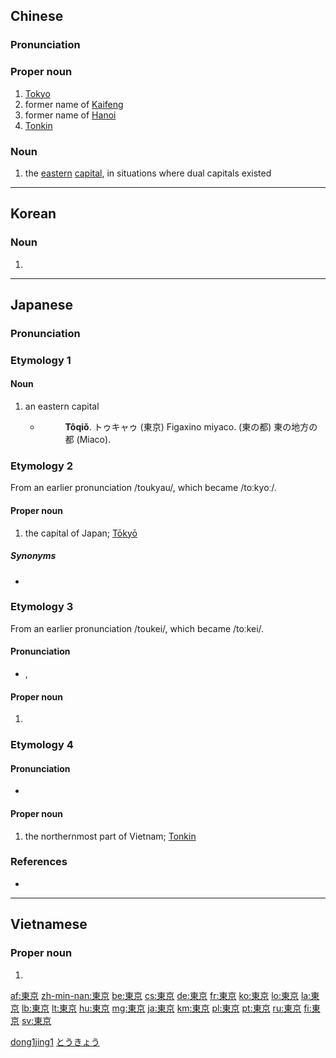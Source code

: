 ==Chinese==
{{zh-hanzi-box|[[东京]]|[[東]][[京]]}}

===Pronunciation===
{{zh-pron
|m=Dōngjīng
|c=dung1 ging1
|mn=Tang-kiaⁿ
|cat=pn,n
}}

===Proper noun===
{{zh-proper noun}}

# [[Tokyo]]
# former name of [[Kaifeng]]
# former name of  [[Hanoi]]
# [[Tonkin]]

===Noun===
{{zh-noun}}

# {{context|historical|lang=zh}} the [[eastern]] [[capital]], in situations where dual capitals existed

[[Category:zh:Capital cities|dong1jing1]]

----

==Korean==
{{ko-hanjatab}}

===Noun===
{{ko-noun|hj|rv=|hangeul=동경}}

# {{hanja form of|동경|alternative name of [[Tokyo]]}}

----

==Japanese==

===Pronunciation===
{{ja-pron|とうきょう|acc=a|a=Ja-Tokyo.ogg}}

===Etymology 1===
{{ja-kanjitab|とう|きょう|yomi=on}}

====Noun====
{{wikipedia|lang=ja}}
{{ja-noun|とうきょう|hhira=とうきゃう}}

# an eastern capital
#* {{RQ:Nippo Jisho|663}}
#*: '''Tôqiǒ'''. トゥキャゥ (東京) Figaxino miyaco. (東の都) 東の地方の都 (Miaco).

===Etymology 2===
From an earlier pronunciation /toukyau/, which became /toːkyoː/.

====Proper noun====
{{ja-pos|とうきょう|proper|hhira=とうきゃう}}

# the capital of Japan; [[Tōkyō]]
#: {{ja-usex|昨日、'''東京'''は曇りでしたか。|^きのう、'''^とうきょう''' は くもり でした か。|Was it cloudy in '''Tokyo''' yesterday?}}

=====Synonyms=====
* {{l|ja|江戸|tr=えど, Edo}}

===Etymology 3===
{{ja-kanjitab|とう|けい|yomi=on}}
From an earlier pronunciation /toukei/, which became /toːkei/.

====Pronunciation====
* {{IPA|[toːkei]|lang=ja}}, {{IPA|[toːkeː]|lang=ja}}

====Proper noun====
{{ja-pos|とうけい|proper}}

# {{n-g|a historical (primarily early to mid [[w:Meiji period|Meiji period]]) reading of the name of the city of [[Tōkyō]]}}

===Etymology 4===
{{ja-kanjitab|yomi=irregular}}

====Pronunciation====
* {{IPA|[tonkin]|lang=ja}}

====Proper noun====
{{ja-pos|トンキン|proper}}

# the northernmost part of Vietnam; [[w:Tonkin|Tonkin]]

===References===
* {{R:Nippo Jisho}}

[[Category:ja:Capital cities|とうきょう]]

----

==Vietnamese==
{{vi-hantutab}}

===Proper noun===
{{vi-hantu}}

# {{han tu form of|Đông Kinh|former name of  [[Hanoi]], [[Tonkin]]; [[Tokyo]]}}

[[af:東京]]
[[zh-min-nan:東京]]
[[be:東京]]
[[cs:東京]]
[[de:東京]]
[[fr:東京]]
[[ko:東京]]
[[lo:東京]]
[[la:東京]]
[[lb:東京]]
[[lt:東京]]
[[hu:東京]]
[[mg:東京]]
[[ja:東京]]
[[km:東京]]
[[pl:東京]]
[[pt:東京]]
[[ru:東京]]
[[fi:東京]]
[[sv:東京]]